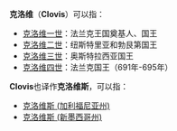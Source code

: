 '''克洛维'''（'''Clovis'''）可以指：
*[[克洛维一世|克洛维一世]]：法兰克王国奠基人、国王
*[[克洛维二世|克洛维二世]]：纽斯特里亚和勃艮第国王
*[[克洛维三世|克洛维三世]]：奥斯特拉西亚国王
*[[克洛维四世|克洛维四世]]：法兰克国王（691年-695年）

'''Clovis'''也译作'''克洛维斯'''，可以指：
*[[克洛维斯_(加利福尼亚州)|克洛维斯 (加利福尼亚州)]]
*[[克洛维斯_(新墨西哥州)|克洛维斯 (新墨西哥州)]]

{{disambig|K|Cat=三字译名消歧义}}